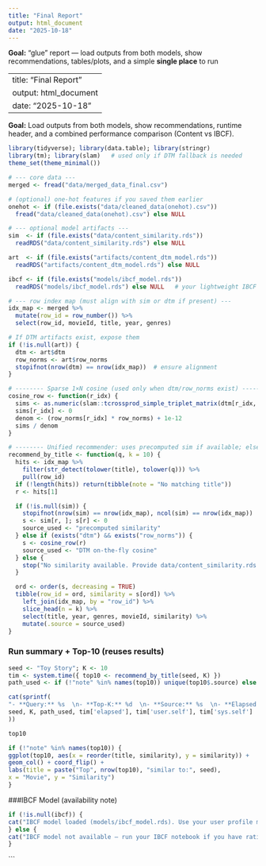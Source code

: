 ---
title: "Final Report"
output: html_document
date: "2025-10-18"
---
**Goal:** “glue” report — load outputs from both models, show recommendations, tables/plots, and a simple **single place** to run


---
title: "Final Report"
output: html_document
date: "2025-10-18"
---

**Goal:** Load outputs from both models, show recommendations, runtime header, and a combined performance comparison (Content vs IBCF).

```{r setup, message=FALSE, warning=FALSE}
library(tidyverse); library(data.table); library(stringr)
library(tm); library(slam)   # used only if DTM fallback is needed
theme_set(theme_minimal())

# --- core data ---
merged <- fread("data/merged_data_final.csv")

# (optional) one-hot features if you saved them earlier
onehot <- if (file.exists("data/cleaned_data(onehot).csv"))
  fread("data/cleaned_data(onehot).csv") else NULL

# --- optional model artifacts ---
sim  <- if (file.exists("data/content_similarity.rds"))
  readRDS("data/content_similarity.rds") else NULL

art  <- if (file.exists("artifacts/content_dtm_model.rds"))
  readRDS("artifacts/content_dtm_model.rds") else NULL

ibcf <- if (file.exists("models/ibcf_model.rds"))
  readRDS("models/ibcf_model.rds") else NULL   # your lightweight IBCF list(similarity=..., item_labels=...)

# --- row index map (must align with sim or dtm if present) ---
idx_map <- merged %>%
  mutate(row_id = row_number()) %>%
  select(row_id, movieId, title, year, genres)

# If DTM artifacts exist, expose them
if (!is.null(art)) {
  dtm <- art$dtm
  row_norms <- art$row_norms
  stopifnot(nrow(dtm) == nrow(idx_map))  # ensure alignment
}

# -------- Sparse 1×N cosine (used only when dtm/row_norms exist) --------
cosine_row <- function(r_idx) {
  sims <- as.numeric(slam::tcrossprod_simple_triplet_matrix(dtm[r_idx, ], dtm))
  sims[r_idx] <- 0
  denom <- (row_norms[r_idx] * row_norms) + 1e-12
  sims / denom
}

# -------- Unified recommender: uses precomputed sim if available; else DTM fallback --------
recommend_by_title <- function(q, k = 10) {
  hits <- idx_map %>%
    filter(str_detect(tolower(title), tolower(q))) %>%
    pull(row_id)
  if (!length(hits)) return(tibble(note = "No matching title"))
  r <- hits[1]

  if (!is.null(sim)) {
    stopifnot(nrow(sim) == nrow(idx_map), ncol(sim) == nrow(idx_map))
    s <- sim[r, ]; s[r] <- 0
    source_used <- "precomputed similarity"
  } else if (exists("dtm") && exists("row_norms")) {
    s <- cosine_row(r)
    source_used <- "DTM on-the-fly cosine"
  } else {
    stop("No similarity available. Provide data/content_similarity.rds OR artifacts/content_dtm_model.rds.")
  }

  ord <- order(s, decreasing = TRUE)
  tibble(row_id = ord, similarity = s[ord]) %>%
    left_join(idx_map, by = "row_id") %>%
    slice_head(n = k) %>%
    select(title, year, genres, movieId, similarity) %>%
    mutate(.source = source_used)
}
```

### Run summary + Top-10 (reuses results)
```{r}
seed <- "Toy Story"; K <- 10
tim <- system.time({ top10 <- recommend_by_title(seed, K) })
path_used <- if (!"note" %in% names(top10)) unique(top10$.source) else "N/A"

cat(sprintf(
"- **Query:** %s  \n- **Top-K:** %d  \n- **Source:** %s  \n- **Elapsed:** %.3fs (user: %.3fs, system: %.3fs)\n",
seed, K, path_used, tim['elapsed'], tim['user.self'], tim['sys.self']
))

```

```{r}
top10

```

```{r}
if (!"note" %in% names(top10)) {
ggplot(top10, aes(x = reorder(title, similarity), y = similarity)) +
geom_col() + coord_flip() +
labs(title = paste("Top", nrow(top10), "similar to:", seed),
x = "Movie", y = "Similarity")
}
```


###IBCF Model (availability note)
```{r}
if (!is.null(ibcf)) {
cat("IBCF model loaded (models/ibcf_model.rds). Use your user profile matrix to score.\n")
} else {
cat("IBCF model not available — run your IBCF notebook if you have ratings.csv.\n")
}

```

```

